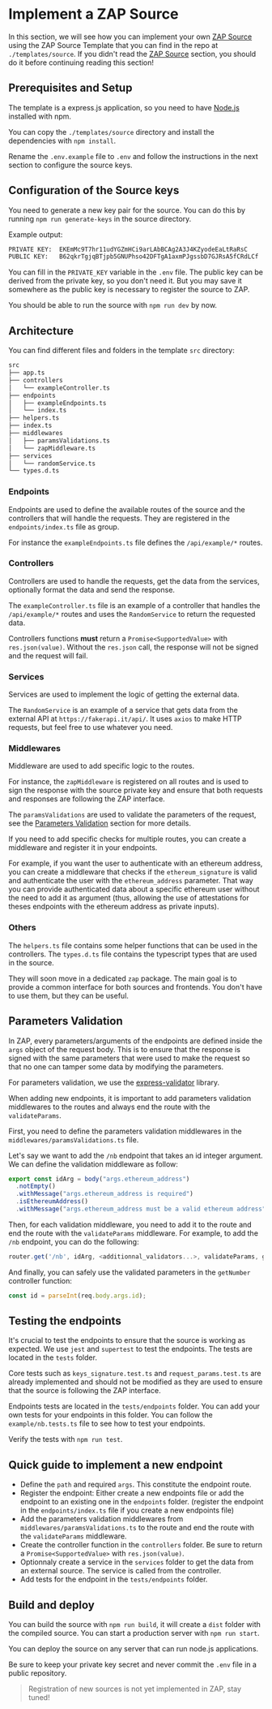 # Implement a ZAP Source

In this section, we will see how you can implement your own [ZAP Source](../concepts/ZAPSource)
using the ZAP Source Template that you can find in the repo at `./templates/source`.
If you didn't read the [ZAP Source](../concepts/ZAPSource) section, you should do it before continuing reading this section!

## Prerequisites and Setup

The template is a express.js application, so you need to have [Node.js](https://nodejs.org/en/) installed with npm.

You can copy the `./templates/source` directory and install the dependencies with `npm install`.

Rename the `.env.example` file to `.env` and follow the instructions in the next section to configure the source keys.

## Configuration of the Source keys

You need to generate a new key pair for the source. You can do this by running `npm run generate-keys` in the source directory.

Example output:

```bash
PRIVATE KEY:  EKEmMc9T7hr11udYGZmHCi9arLAbBCAg2A3J4KZyodeEaLtRaRsC
PUBLIC KEY:   B62qkrTgjqBTjpb5GNUPhso42DFTgA1axmPJgssbD7GJRsA5fCRdLCf
```

You can fill in the `PRIVATE_KEY` variable in the `.env` file.
The public key can be derived from the private key, so you don't need it.
But you may save it somewhere as the public key is necessary to register the source to ZAP.

You should be able to run the source with `npm run dev` by now.

## Architecture

You can find different files and folders in the template `src` directory:

```bash
src
├── app.ts
├── controllers
│   └── exampleController.ts
├── endpoints
│   ├── exampleEndpoints.ts
│   └── index.ts
├── helpers.ts
├── index.ts
├── middlewares
│   ├── paramsValidations.ts
│   └── zapMiddleware.ts
├── services
│   └── randomService.ts
└── types.d.ts
```

### Endpoints

Endpoints are used to define the available routes of the source and the controllers that will handle the requests.
They are registered in the `endpoints/index.ts` file as group.

For instance the `exampleEndpoints.ts` file defines the `/api/example/*` routes.

### Controllers

Controllers are used to handle the requests, get the data from the services, optionally format the data and send the response.

The `exampleController.ts` file is an example of a controller that handles the `/api/example/*` routes and uses the `RandomService` to return the requested data.

Controllers functions **must** return a `Promise<SupportedValue>` with `res.json(value)`.
Without the `res.json` call, the response will not be signed and the request will fail.

### Services

Services are used to implement the logic of getting the external data.

The `RandomService` is an example of a service that gets data from the external API at `https://fakerapi.it/api/`. It uses `axios` to make HTTP requests, but feel free to use whatever you need.

### Middlewares

Middleware are used to add specific logic to the routes.

For instance, the `zapMiddleware` is registered on all routes and is used to sign the response with the source private key and ensure that both requests and responses are following the ZAP interface.

The `paramsValidations` are used to validate the parameters of the request, see the [Parameters Validation](#parameters-validation) section for more details.

If you need to add specific checks for multiple routes, you can create a middleware and register it in your endpoints.

For example, if you want the user to authenticate with an ethereum address, you can create a middleware that checks if the `ethereum_signature` is valid and authenticate the user with the `ethereum_address` parameter.
That way you can provide authenticated data about a specific ethereum user without the need to add it as argument (thus, allowing the use of attestations for theses endpoints with the ethereum address as private inputs).

### Others

The `helpers.ts` file contains some helper functions that can be used in the controllers.
The `types.d.ts` file contains the typescript types that are used in the source.

They will soon move in a dedicated `zap` package.
The main goal is to provide a common interface for both sources and frontends.
You don't have to use them, but they can be useful.

## Parameters Validation

In ZAP, every parameters/arguments of the endpoints are defined inside the `args` object of the request body.
This is to ensure that the response is signed with the same parameters that were used to make the request so that no one can tamper some data by modifying the parameters.

For parameters validation, we use the [express-validator](https://express-validator.github.io/docs/) library.

When adding new endpoints, it is important to add parameters validation middlewares to the routes and always end the route with the `validateParams`.

First, you need to define the parameters validation middlewares in the `middlewares/paramsValidations.ts` file.

Let's say we want to add the `/nb` endpoint that takes an id integer argument. We can define the validation middleware as follow:

```typescript
export const idArg = body("args.ethereum_address")
  .notEmpty()
  .withMessage("args.ethereum_address is required")
  .isEthereumAddress()
  .withMessage("args.ethereum_address must be a valid ethereum address");
```

Then, for each validation middleware, you need to add it to the route and end the route with the `validateParams` middleware.
For example, to add the `/nb` endpoint, you can do the following:

```typescript
router.get('/nb', idArg, <additionnal_validators...>, validateParams, getNumber);
```

And finally, you can safely use the validated parameters in the `getNumber` controller function:

```typescript
const id = parseInt(req.body.args.id);
```

## Testing the endpoints

It's crucial to test the endpoints to ensure that the source is working as expected.
We use `jest` and `supertest` to test the endpoints. The tests are located in the `tests` folder.

Core tests such as `keys_signature.test.ts` and `request_params.test.ts` are already implemented and should not be modified as they are used to ensure that the source is following the ZAP interface.

Endpoints tests are located in the `tests/endpoints` folder. You can add your own tests for your endpoints in this folder.
You can follow the `example/nb.tests.ts` file to see how to test your endpoints.

Verify the tests with `npm run test`.

## Quick guide to implement a new endpoint

- Define the `path` and required `args`. This constitute the endpoint route.
- Register the endpoint: Either create a new endpoints file or add the endpoint to an existing one in the `endpoints` folder. (register the endpoint in the `endpoints/index.ts` file if you create a new endpoints file)
- Add the parameters validation middlewares from `middlewares/paramsValidations.ts` to the route and end the route with the `validateParams` middleware.
- Create the controller function in the `controllers` folder. Be sure to return a `Promise<SupportedValue>` with `res.json(value)`.
- Optionnaly create a service in the `services` folder to get the data from an external source. The service is called from the controller.
- Add tests for the endpoint in the `tests/endpoints` folder.

## Build and deploy

You can build the source with `npm run build`, it will create a `dist` folder with the compiled source.
You can start a production server with `npm run start`.

You can deploy the source on any server that can run node.js applications.

Be sure to keep your private key secret and never commit the `.env` file in a public repository.

> Registration of new sources is not yet implemented in ZAP, stay tuned!
